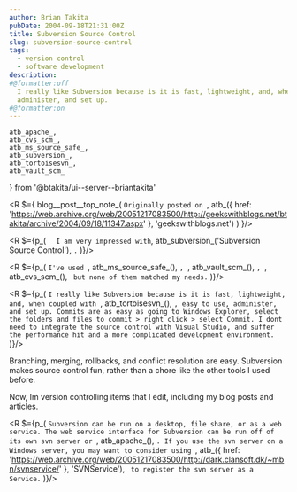 ```yaml
---
author: Brian Takita
pubDate: 2004-09-18T21:31:00Z
title: Subversion Source Control
slug: subversion-source-control
tags:
  - version control
  - software development
description:
#@formatter:off
  I really like Subversion because is it is fast, lightweight, and, when coupled with Tortise, easy to use,
  administer, and set up.
#@formatter:on
---
```

	atb_apache_,
	atb_cvs_scm_,
	atb_ms_source_safe_,
	atb_subversion_,
	atb_tortoisesvn_,
	atb_vault_scm_
} from '@btakita/ui--server--briantakita'

<R $={
	blog__post__top_note_(
		`Originally posted on `,
		atb_({
			href: 'https://web.archive.org/web/20051217083500/http://geekswithblogs.net/btakita/archive/2004/09/18/11347.aspx'
		}, 'geekswithblogs.net')
	)
}/>

<R $={p_(
	`	I am very impressed with `, atb_subversion_('Subversion Source Control'), `.`
)}/>

<R $={p_(
	`I've used `, atb_ms_source_safe_(), `, `, atb_vault_scm_(), `, `, atb_cvs_scm_(), ` but none of them matched my
	needs.`
)}/>

<R $={p_(
	`I really like Subversion because is it is fast, lightweight, and, when coupled with `, atb_tortoisesvn_(), `,
	easy to use, administer, and set up. Commits are as easy as going to Windows Explorer, select the folders and
	files to commit > right click > select Commit. I dont need to integrate the source control with Visual Studio, and
	suffer the performance hit and a more complicated development environment.`
)}/>

Branching, merging, rollbacks, and conflict resolution are easy. Subversion makes source control fun, rather than a
chore like the other tools I used before.

Now, Im version controlling items that I edit, including my blog posts and articles.

<R $={p_(
	`Subversion can be run on a desktop, file share, or as a web service. The web service interface for Subversion can
	be run off of its own svn server or `, atb_apache_(), `. If you use the svn server on a Windows server, you may
	want to consider using `,
	atb_({ href: 'https://web.archive.org/web/20051217083500/http://dark.clansoft.dk/~mbn/svnservice/' }, 'SVNService'),
	` to register the svn server as a Service.`
)}/>
